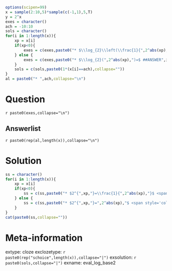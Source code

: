 ```r
options(scipen=99)
x = sample(2:10,5)*sample(c(-1,1),5,T)
y = 2^x
exes = character()
ach = -10:10
sols = character()
for(i in 1:length(x)){
    xp = x[i]
    if(xp<0){
        exes = c(exes,paste0("* $\\log_{2}\\left(\\frac{1}{",2^abs(xp),"}\\right)=$ ##ANSWER",i,"##\n"))
    } else {
        exes = c(exes,paste0("* $\\log_{2}(",2^abs(xp),")=$ ##ANSWER",i,"##\n"))
    }
    sols = c(sols,paste0(1*(x[i]==ach),collapse=""))
}
al = paste0("* ",ach,collapse="\n")

```


Question
========

`r paste0(exes,collapse="\n")`

Answerlist
--------

`r paste0(rep(al,length(x)),collapse="\n")`


Solution
========

```r
ss = character()
for(i in 1:length(x)){
    xp = x[i]
    if(xp<0){
        ss = c(ss,paste0("* $2^{",xp,"}=\\frac{1}{",2^abs(xp),"}$ <span style='color:blue;'>therefore</span> $\\log_{2}\\left(\\frac{1}{",2^abs(xp),"}\\right)=",xp,"$\n"))
    } else {
        ss = c(ss,paste0("* $2^{",xp,"}=",2^abs(xp),"$ <span style='color:blue;'>therefore</span> $\\log_{2}(",2^abs(xp),")=",xp,"$\n"))
    }
}
cat(paste0(ss,collapse=""))
```


Meta-information
============
extype: cloze
exclozetype: `r paste0(rep("schoice",length(x)),collapse="|")`
exsolution: `r paste0(sols,collapse="|")`
exname: eval_log_base2